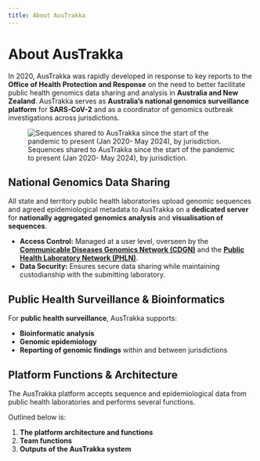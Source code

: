 ```yaml
---
title: About AusTrakka
---
```


# About AusTrakka

In 2020, AusTrakka was rapidly developed in response to key reports to the **Office of Health Protection and Response**
on the need to better facilitate public health genomics data sharing and analysis in **Australia and New Zealand**.
AusTrakka serves as **Australia’s national genomics surveillance platform** for **SARS-CoV-2** and
as a coordinator of genomics outbreak investigations across jurisdictions.

<figure>
  <img src="img/austrakka-covid-graph.png" alt="Sequences shared to AusTrakka since the start of the pandemic to present (Jan 2020- May 2024), by jurisdiction.
" />
  <figcaption>Sequences shared to AusTrakka since the start of the pandemic to present (Jan 2020- May 2024), by jurisdiction.</figcaption>
</figure>

## National Genomics Data Sharing

All state and territory public health laboratories upload genomic sequences and agreed epidemiological metadata to AusTrakka on a **dedicated server** for **nationally aggregated genomics analysis** and **visualisation of sequences**.

- **Access Control:** Managed at a user level, overseen by the
 <a href="https://www.cdgn.org.au" target="_blank" rel="noreferrer">**Communicable Diseases Genomics Network (CDGN)**</a> and
  the <a href='https://www.health.gov.au/committees-and-groups/phln' target="_blank" rel="noreferrer">**Public Health Laboratory Network (PHLN)**</a>.
- **Data Security:** Ensures secure data sharing while maintaining custodianship with the submitting laboratory.

## Public Health Surveillance & Bioinformatics

For **public health surveillance**, AusTrakka supports:

- **Bioinformatic analysis**
- **Genomic epidemiology**
- **Reporting of genomic findings** within and between jurisdictions


## Platform Functions & Architecture

The AusTrakka platform accepts sequence and epidemiological data from public health laboratories and performs several functions.

Outlined below is:

1. **The platform architecture and functions**
2. **Team functions**
3. **Outputs of the AusTrakka system**
